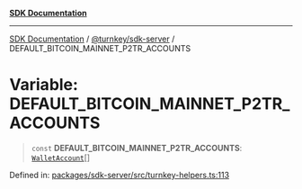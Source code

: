 [**SDK Documentation**](../../../README.mdx)

***

[SDK Documentation](../../../packages.mdx) / [@turnkey/sdk-server](../README.mdx) / DEFAULT\_BITCOIN\_MAINNET\_P2TR\_ACCOUNTS

# Variable: DEFAULT\_BITCOIN\_MAINNET\_P2TR\_ACCOUNTS

> `const` **DEFAULT\_BITCOIN\_MAINNET\_P2TR\_ACCOUNTS**: [`WalletAccount`](../interfaces/WalletAccount.mdx)[]

Defined in: [packages/sdk-server/src/turnkey-helpers.ts:113](https://github.com/tkhq/sdk/blob/e1b1a69bdd608320aaf03cc2dbbf68dc0c52b28d/packages/sdk-server/src/turnkey-helpers.ts#L113)
